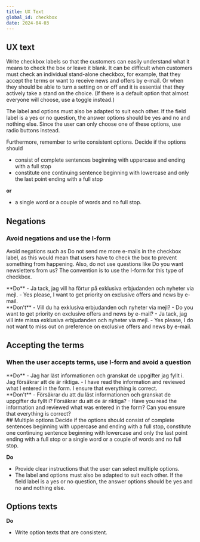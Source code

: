 ```yaml
---
title: UX Text
global_id: checkbox
date: 2024-04-03
---
```


## UX text

Write checkbox labels so that the customers can easily understand what it means to check the box or leave it blank. It can be difficult when customers must check an individual stand-alone checkbox, for example, that they accept the terms or want to receive news and offers by e-mail. Or when they should be able to turn a setting on or off and it is essential that they actively take a stand on the choice. (If there is a default option that almost everyone will choose, use a toggle instead.)

The label and options must also be adapted to suit each other. If the field label is a yes or no question, the answer options should be yes and no and nothing else. Since the user can only choose one of these options, use radio buttons instead.

Furthermore, remember to write consistent options. Decide if the options should

- consist of complete sentences beginning with uppercase and ending with a full stop
- constitute one continuing sentence beginning with lowercase and only the last point ending with a full stop

**or**

- a single word or a couple of words and no full stop.

## Negations
### Avoid negations and use the I-form
Avoid negations such as Do not send me more e-mails in the checkbox label, as this would mean that users have to check the box to prevent something from happening. Also, do not use questions like Do you want newsletters from us? The convention is to use the I-form for this type of checkbox.

<Grid columns={2} gapInline="small">
<div>
    **Do**
    <Do><Figma node="1368-980" /></Do>
    - <SE>Ja tack, jag vill ha förtur på exklusiva erbjudanden och nyheter via mejl.</SE>
    - Yes please, I want to get priority on exclusive offers and news by e-mail.
</div>
<div>
    **Don't**
    <Dont><Figma node="1368-982" /></Dont>
    - <SE>Vill du ha exklusiva erbjudanden och nyheter via mejl?</SE>
    - Do you want to get priority on exclusive offers and news by e-mail?
    - <SE>Ja tack, jag vill inte missa exklusiva erbjudanden och nyheter via mejl.</SE>
    - Yes please, I do not want to miss out on preference on exclusive offers and news by e-mail.
</div>
</Grid>

## Accepting the terms
### When the user accepts terms, use I-form and avoid a question

<Grid columns={2} gapInline="small">
<div>
    **Do**
    <Do><Figma node="1368-1091" /></Do>
    - <SE>Jag har läst informationen och granskat de uppgifter jag fyllt i. Jag försäkrar att de är riktiga.</SE>
    - I have read the information and reviewed what I entered in the form. I ensure that everything is correct.
</div>
<div>
    **Don't**
    <Dont><Figma node="1368-1093" /></Dont>
    - <SE>Försäkrar du att du läst informationen och granskat de uppgifter du fyllt i? Försäkrar du att de är riktiga?</SE>
    - Have you read the information and reviewed what was entered in the form? Can you ensure that everything is correct?
</div>
</Grid>
## Multiple options
Decide if the options should consist of complete sentences beginning with uppercase and ending with a full stop, constitute one continuing sentence beginning with lowercase and only the last point ending with a full stop or a single word or a couple of words and no full stop.

**Do**
- Provide clear instructions that the user can select multiple options.
- The label and options must also be adapted to suit each other. If the field label is a yes or no question, the answer options should be yes and no and nothing else.

<Grid columns={2} gapInline="small" gapBlock="small" >
<div>
    <Do><Figma node="1368-1162" /></Do>
</div>
<div>
    <Dont><Figma node="1368-1164" /></Dont>
</div>
<div>
    <Do><Figma node="1368-1217" /></Do>
</div>
<div>
    <Dont><Figma node="1368-1218" /></Dont>
</div>
</Grid>


## Options texts

**Do**
- Write option texts that are consistent.
<Grid columns={2} gapInline="small">
<div>
    <Dont><Figma node="1368-1222" /></Dont>
</div>
<div>
    <Dont><Figma node="1368-1223" /></Dont>
</div>
</Grid>